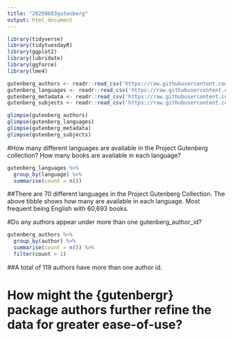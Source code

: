 ```yaml
---
title: "20250603gutenberg"
output: html_document
---
```


```r
library(tidyverse)
library(tidytuesdayR)
library(ggplot2)
library(lubridate)
library(ggforce)
library(lme4)
```


```r
gutenberg_authors <- readr::read_csv('https://raw.githubusercontent.com/rfordatascience/tidytuesday/main/data/2025/2025-06-03/gutenberg_authors.csv')
gutenberg_languages <- readr::read_csv('https://raw.githubusercontent.com/rfordatascience/tidytuesday/main/data/2025/2025-06-03/gutenberg_languages.csv')
gutenberg_metadata <- readr::read_csv('https://raw.githubusercontent.com/rfordatascience/tidytuesday/main/data/2025/2025-06-03/gutenberg_metadata.csv')
gutenberg_subjects <- readr::read_csv('https://raw.githubusercontent.com/rfordatascience/tidytuesday/main/data/2025/2025-06-03/gutenberg_subjects.csv')

```

```r
glimpse(gutenberg_authors)
glimpse(gutenberg_languages)
glimpse(gutenberg_metadata)
glimpse(gutenberg_subjects)
```
#How many different languages are available in the Project Gutenberg collection? How many books are available in each language?

```r
gutenberg_languages %>%
  group_by(language) %>%
  summarise(count = n())
```

##There are 70 different languages in the Project Gutenberg Collection. 
The above tibble shows how many are available in each language. Most frequent being English with 60,693 books.

#Do any authors appear under more than one gutenberg_author_id?

```r
gutenberg_authors %>%
  group_by(author) %>%
  summarise(count = n()) %>%
  filter(count > 1)
```

##A total of 119 authors have more than one author id.

# How might the {gutenbergr} package authors further refine the data for greater ease-of-use?



